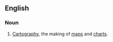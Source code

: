 ==English==

===Noun===
{{en-noun|-}}

# [[cartography|Cartography]], the making of [[map]]s and [[chart]]s.